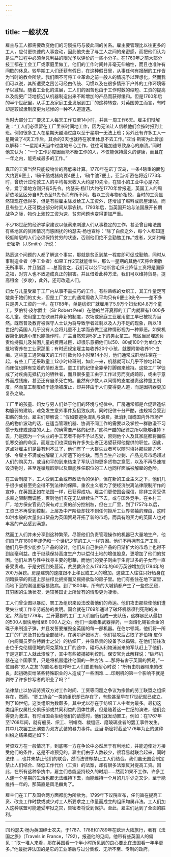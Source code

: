 ```yaml
---
---
---
```

title: 一般状况
---




雇主与工人都需要改变他们的习惯技巧与彼此间的关系。雇主要管理比以往更多的工人，应付更快速的人事变动，因此他失去了与工人之间的亲密感，而把他们认为是生产过程中必须单凭利益的眼光予以评价的一些小分子。在1760年之前大部分技工都在工会工厂或家庭里做工，他们的工作时间并非毫无伸缩性，而且也准许有间歇的休息。较早期工人们还获有假日，在这种假日里，从事任何有报酬的工作皆为当时的教会所禁。我们固不可将工业革命之前一般人的情况予以理想化，然而我们可以说，其所遭受之困苦可经由传统、习惯以及在很多情形下户外的工作环境等予以减轻。随着工业化的进展，工人们的困苦也由于工作时数的缩短、工资的提高以及能更广泛地接近从机器制造出来不断增加的产品而获得缓和。但是1760年后的半个世纪里，从手工及家庭工业发展到工厂的这种转变，对英国劳工而言，有时却是较奴隶制度更为悲惨的一种不人道遭遇。

当时大部分工厂要求工人每天工作12至14小时，并且一周工作6天。雇主们辩解说：“工人们必须留在工厂里长时间地工作，因为无法让人信赖他们会按时报到上班。例如很多工人在星期天酗酒过度以至于星期一无法上班；另外还有许多工人一星期做了4天工作后，其余的3天也就待在家里休息不去工作。”亚当·斯密为此曾加以解释：“一星期4天当中过度地专心工作，往往可能加速导致身心的崩溃。”同时他又认为：“一个工作适度因而能不断工作的人，不仅能保持最久的健康，而且在一年之内，能完成最多的工作。”

真正的工资当然只能按物价的高低来计算。1770年在诺丁汉岛，一条4磅重的面包大约要6便士，1磅干酪或猪肉要4便士，1磅牛油7便士。亚当·斯密在将近1773年时，曾统计过伦敦工人的平均每天收入大约是10先令，在较小的工业中心是7先令，爱丁堡地方则只有5先令。约瑟夫·杨[1]大约在1770年曾报道，英国工人的周薪依地区区分自6先令至11先令而有所不同。若以工资与物价相较，当时的工资显然较现在低得多，但是有些雇主除发给工人工资外，还增加了燃料或房屋津贴，而且有些工人还可拨出部分时间从事农耕。1793年后，当英国开始与法国展开长期战争之际，物价上涨较工资为速，贫穷问题也变得更加严重。

不少18世纪的经济学家建议以低薪来刺激人们从事稳定的工作。甚至曾目睹法国有些地区的贫困情况而感困扰的约瑟夫·杨也宣称：“除了白痴之外，每个人都知道较低阶层的人们必须保持贫穷的状态，否则他们绝不会勤勉工作。”或者，又如约翰·史密斯（J.Smith）所说：

熟悉这个问题的人都了解这个事实，那就是贫乏到某一程度即可促成勤勉，同时从事制造业者（手工业者）如果工作2天就能维生，那么一星期的其他4天将会懒散无所事事，并且酗酒……总而言之，我们可以公平地断言毛织业降低工资将是国家之福，对穷人也不致造成真正的损害。并且借着此种方法，我们可以维持贸易，提高租金（岁收），此外，还可改造人们。



妇女与儿童受雇于工厂内从事不需技巧的工作。有些熟练的女织工，其工作量足可媲美于她们的丈夫，但是工厂女工的通常周收入平均只有6便士3先令——差不多只是男人工资的一半。在1788年，单是纺织厂就雇用了5.9万个妇女和4.8万个童工。罗伯特·皮尔爵士（Sir Robert Peel）在他的兰开夏郡的工厂内就雇有1 000多名儿童。使用童工在欧洲并非新的制度，农场或家庭工业雇用童工早已被视为当然。既然普及教育被保守人士认为将导致学者过剩以及人力不足的现象，所以18世纪的英国人几乎没有人会将儿童不上学而去做工这种情形视为一种罪恶。如果机器简化到连小孩也能操作时，厂主当然欢迎5岁上下的男女童工。教区当局埋怨负责维持孤儿及贫困儿童的费用过巨，却很乐意把他们以50、80或100个为单位大批地寄养在工业家那里；有时还规定雇主每收养20个小孩，就要附带收养1个白痴。这些童工通常每天的工作时数为10小时至14小时，他们通常成群地住宿在一起，有些工厂还采取童工12小时轮班制，如此一来，机器就可以几乎不停地转动而床位也鲜有空着的情形发生。童工们的纪律全靠拳打脚踢来维持。这些工厂学徒成了对疾病无抵抗力的牺牲者，而且很多童工由于工作过劳而变成畸形，或由于意外而成残废，甚至还有自杀死亡的。虽然有少数人以同情的态度谴责这种童工制度，然而童工制度终于逐渐被废止，却并非由于人们变得更人道，而是因机器更加复杂之故。

工厂里的孩童、妇女与男人们处于他们的环境与纪律中。厂房通常都是仓促建造结构脆弱的建筑，难免发生意外事件及招致疾病。同时纪律十分严酷，违规常会受到扣薪的处分。雇主们辩解说：“假如要避免混乱与浪费，抵消利润或国内外市场产品的物价波动的话，在适当管理机器、协调不同工作的需要以及掌控一群散漫不习惯于规律或速度的人上，的确需要严格的纪律。”这种严酷的纪律之所以能够维持下去，乃是因为一个失业的手工艺者不得不予以忍受，否则他个人及其家庭都将面临饥寒交迫的命运，而雇主们也深信有许多失业者正渴望获得他提供的职位。因此，这点对雇主们是最有利不过了，他们有了一大群失业者可以随时填补那些能力不够、令雇主不满或被解雇工人所遗下的空缺。而且当生产过剩、产品充斥市场超过人们的购买力，或当和平的到来结束了军队订购更多货物之意愿，以及不再尽速摧毁货物时，甚至连循规蹈矩以及颇能胜任职位的工人也同样面临被解雇的危险。

在工会制度下，工人受到工会或市政法令的保护，但在新的工业主义之下，他们几乎很少或甚至完全得不到法律的保障。重农主义者为了使经济脱离法律限制所作的宣传，在英国正如在法国一样，已获得成功。雇主们更使国会深信，除非工资受供求率之限制而调整，否则他们实在无法继续生产下去，或与国外竞争。在乡村工厂，地方保安官员仍保有对工资的部分控制权，但在工厂里，到了1757年以后，工资已不再受到控制。上层及中产阶级却找不到任何拒斥工业界领袖的理由，这时如洪水般的大量出口货品为英国贸易开拓了新的市场，而具有购买力的英国人也对丰富的产品感到满意。

然而工人们并未分享到这种繁荣。尽管他们负责管理操作的机器已大量地生产，他们自己在1800年却仍和一个世纪之前的工人一样穷困。他们不再拥有生产工具，他们几乎很少能参与产品的设计，他们从自己供应产品的日渐扩大的市场上也得不到丝毫利益。由于继续保持高度生产力以偿付土地的增值股息，更增加了他们的贫困。他们从酒与性中找寻主要的慰藉，而他们的妻子则由于生育过多的子女而一直备受责难。于是穷困到处蔓延，贫民救济金从1742年的60万英镑增加到1784年的200万英镑。房屋建筑的速度跟不上移民或工人的增加，这些工人往往只好栖身在阴暗狭窄的街道上那些栉比拥挤而又摇摇欲坠的房子里。他们有些住在地下室里，而地下室的潮湿更容易致病。到了1800年，所有的大城镇都产生了一些贫民窟，其穷困的生活状况，远较英国史上所曾有的情形更为凄惨。

工人们曾企图以暴动、罢工及组织来设法改善他们的命运。他们攻击那些使他们遭受失业或工作辛劳威胁的发明。国会就在1769年通过了破坏机器须判死刑的决定。然而在1779年，兰开夏郡的工厂工人们自行组成一支队伍，这群暴民从最初的500人很快地增至8 000人之众。他们一面收集武器弹药，一面熔化锡铅合金的碟子来制造子弹，并且发誓要摧毁全英国的每一部机器。在伯尔顿城，他们将一所工厂的厂房及其设备全部破坏。在奥尔萨姆地方，他们猛攻后占取了罗伯特·皮尔（内阁阁员罗伯特爵士之父）的纺织厂，并将昂贵的设备予以捣毁。在他们前往攻击位于克伦福德城的阿克莱特工厂的途中，碰巧从利物浦派来的军队赶上了他们，于是这群工人就此溃散了，其中有些被捕被判绞刑。保安官为此解释说：“破坏机器在这个国家里，只是将机器运往他国的一种方法……那将有害于英国的贸易。”一位自称“穷人之友”的匿名者在呼吁工人们要更有耐心时说：“所有由机器带来的改良，起初确实给某些特殊职业的人造成了一些困难……印刷机的第一个影响不就是剥夺了许多抄写者的职业了吗？”

法律禁止以协调劳资双方对工作时间、工资等问题之争议为宗旨的劳工联盟之组织存在，然而，“职工协会”一类的组织却已存在了，有些甚至早在17世纪就已成立。到了18世纪，这类组织为数颇多，其中尤以存在于纺织工人中者为最多。最初这类组织仅属社交俱乐部或共同利益的团体性质，但是随着这一世纪的演进，他们变得更为激进，有时当国会拒绝他们的请愿时，他们就发动罢工。例如：在1767年至1768年间，就有船员、织工、制帽商、裁缝匠、磨玻璃业者的罢工事件发生。其中几次罢工还演变为双方武装的暴力事件。亚当·斯密将截至1776年为止的这种纠纷之结果概述如下：

劳资双方在一般情况下，到底哪一方在争论中必然居于有利地位，并能迫使对方接受他们的条件，这是不难预见的。雇主们由于人数较少，很容易就联合起来，同时法律……也并未禁止他们的联合，然而法律却禁止工人们结合。我们虽无国会制定禁止人们结合、降低工作代价（工资）的法案，却有很多法案反对提高工资。因此，在所有这种争执中，雇主们总能坚持较久的时期……然而如果不工作，许多工人连一个星期的生活也都无法维持下去，而能维持一个月的几乎少之又少，至于能维持一年的，那简直是凤毛麟角了。



雇主们在工厂及国会两方面都能为所欲为。1799年下议院宣布，任何旨在提高工资、改变工作时数或减少对工人所要求之工作量而成立的组织均属非法。工人们加入这种联盟可能遭受牢狱之灾，告密者将受到保护。至此，雇主们达到了全面的胜利。



* * *



[1]约瑟夫·杨为英国绅士农夫，于1787、1788和1789年在欧洲大陆旅行，著有《法国之旅》（Travels in France，1792），报道他的见闻。他带有些英国人的偏见：“取一堆人来看，那在英国看一个半小时所见到的良心要比在法国看一年半更多。”他最批评法国的是它的工业落后与过分集权、无所不至、专制的政府。